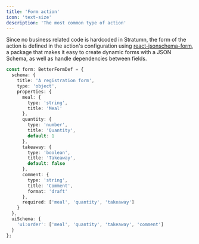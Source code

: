 ```yaml
---
title: 'Form action'
icon: 'text-size'
description: 'The most common type of action'
---
```


Since no business related code is hardcoded in Stratumn, the form of the action is defined in the action's configuration using [react-jsonschema-form](https://rjsf-team.github.io/react-jsonschema-form/docs/),
a package that makes it easy to create dynamic forms with a JSON Schema, as well as handle dependencies between fields.

```ts
const form: BetterFormDef = {
  schema: {
    title: 'A registration form',
    type: 'object',
    properties: {
      meal: {
        type: 'string',
        title: 'Meal'
      },
      quantity: {
        type: 'number',
        title: 'Quantity',
        default: 1
      },
      takeaway: {
        type: 'boolean',
        title: 'Takeaway',
        default: false
      },
      comment: {
        type: 'string',
        title: 'Comment',
        format: 'draft'
      },
      required: ['meal', 'quantity', 'takeaway']
    }
  },
  uiSchema: {
    'ui:order': ['meal', 'quantity', 'takeaway', 'comment']
  }
};
```
